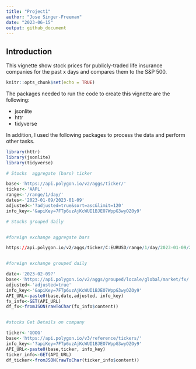 ```yaml
---
title: "Project1"
author: "Jose Singer-Freeman"
date: "2023-06-15"
output: github_document
---
```


## Introduction

This vignette show stock prices for publicly-traded life insurance companies for the past x days and compares them to the S&P 500.  

```r
knitr::opts_chunk$set(echo = TRUE)
```

The packages needed to run the code to create this vignette are the following:  


- jsonlite
- httr  
- tidyverse

In addition, I used the following packages to process the data and perform other tasks.



```r

library(httr)
library(jsonlite)
library(tidyverse)

# Stocks  aggregate (bars) ticker 

base<-'https://api.polygon.io/v2/aggs/ticker/'
ticker<-'AAPL'
range<-'/range/1/day/'
dates<-'2023-01-09/2023-01-09'
adjusted<-'?adjusted=true&sort=asc&limit=120'
info_key<-'&apiKey=7FTp6uzAjKcWUI1BJEO7WppG3wyOZOy9'

# Stocks grouped daily


#foreign exchange aggregate bars

https://api.polygon.io/v2/aggs/ticker/C:EURUSD/range/1/day/2023-01-09/2023-05-09?adjusted=true&sort=asc&limit=5000&apiKey=7FTp6uzAjKcWUI1BJEO7WppG3wyOZOy9


#foreign exchange grouped daily

date<-'2023-02-09?'
base<-'https://api.polygon.io/v2/aggs/grouped/locale/global/market/fx/'
adjusted<-'adjusted=true'
info_key<-'&apiKey=7FTp6uzAjKcWUI1BJEO7WppG3wyOZOy9'
API_URL<-paste0(base,date,adjusted, info_key)
fx_info<-GET(API_URL)
df_fx<-fromJSON(rawToChar(fx_info$content))


#stocks Get Details on company

ticker<-'GOOG'
base<-'https://api.polygon.io/v3/reference/tickers/'
info_key<-'?apiKey=7FTp6uzAjKcWUI1BJEO7WppG3wyOZOy9'
API_URL<-paste0(base,ticker, info_key)
ticker_info<-GET(API_URL)
df_ticker<-fromJSON(rawToChar(ticker_info$content))







```


